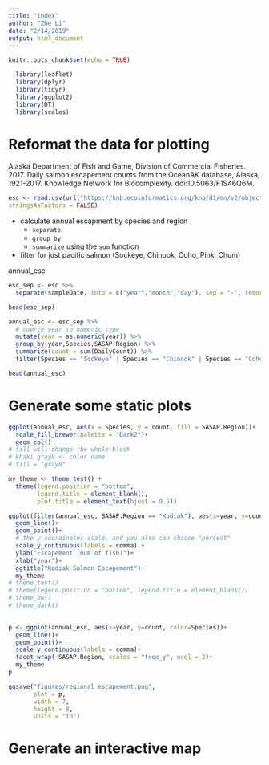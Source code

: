 ```yaml
---
title: "index"
author: "Zhe Li"
date: "2/14/2019"
output: html_document
---
```


```r
knitr::opts_chunk$set(echo = TRUE)
```

```r
  library(leaflet)
  library(dplyr)
  library(tidyr)
  library(ggplot2)
  library(DT)
  library(scales)
```

# Reformat the data for plotting

Alaska Department of Fish and Game, Division of Commercial Fisheries. 2017. Daily salmon escapement counts from the OceanAK database, Alaska, 1921-2017. Knowledge Network for Biocomplexity. doi:10.5063/F1S46Q6M. 

```r
esc <- read.csv(url("https://knb.ecoinformatics.org/knb/d1/mn/v2/object/urn%3Auuid%3Af119a05b-bbe7-4aea-93c6-85434dcb1c5e", method = "libcurl"),
stringsAsFactors = FALSE)
```

* calculate annual escapment by species and region
    + `separate`
    + `group_by`
    + `summarize` using the `sum` function 
* filter for just pacific salmon (Sockeye, Chinook, Coho, Pink, Chum)

annual_esc 

```r
esc_sep <- esc %>%
  separate(sampleDate, into = c("year","month","day"), sep = "-", remove = F)

head(esc_sep)
```

```r
annual_esc <- esc_sep %>%
  # coerce year to numeric type
  mutate(year = as.numeric(year)) %>%
  group_by(year,Species,SASAP.Region) %>%
  summarize(count = sum(DailyCount)) %>%
  filter(Species == "Sockeye" | Species == "Chinook" | Species == "Coho" | Species == "Pink" | Species == "Chum") 

head(annual_esc)
```

# Generate some static plots 

```r
ggplot(annual_esc, aes(x = Species, y = count, fill = SASAP.Region))+
  scale_fill_brewer(palette = "Dark2")+
  geom_col()
# fill will change the whole block 
# khaki gray8 <- color name 
# fill = "gray8"
```

```r
my_theme <- theme_test() +
  theme(legend.position = "bottom", 
        legend.title = element_blank(),
        plot.title = element_text(hjust = 0.5))
```


```r
ggplot(filter(annual_esc, SASAP.Region == "Kodiak"), aes(x=year, y=count, color=Species))+
  geom_line()+
  geom_point()+
  # the y coordinates scale, and you also can choose "percent"
  scale_y_continuous(labels = comma) + 
  ylab("Escapement (num of fish)")+
  xlab("year")+
  ggtitle("Kodiak Salmon Escapement")+
  my_theme
# theme_test()
# theme(legend.position = "bottom", legend.title = element_blank())
# theme_bw()
# theme_dark()
  
```

```r
p <- ggplot(annual_esc, aes(x=year, y=count, color=Species))+
  geom_line()+
  geom_point()+
  scale_y_continuous(labels = comma)+ 
  facet_wrap(~SASAP.Region, scales = "free_y", ncol = 2)+ 
  my_theme
p

ggsave("figures/regional_escapement.png",
       plot = p,
       width = 7,
       height = 8,
       units = "in")
```


# Generate an interactive map

